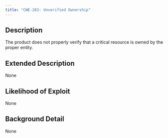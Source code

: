 ```yaml
---
title: "CWE-283: Unverified Ownership"
---
```


## Description
The product does not properly verify that a critical resource is owned by the proper entity.

## Extended Description
None

## Likelihood of Exploit
None

## Background Detail
None
        